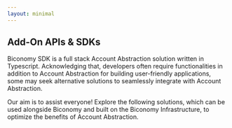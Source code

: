 ```yaml
---
layout: minimal
---
```


## Add-On APIs & SDKs
Biconomy SDK is a full stack Account Abstraction solution written in Typescript. Acknowledging that, developers often require functionalities in addition to Account Abstraction for building user-friendly applications, some may seek alternative solutions to seamlessly integrate with Account Abstraction.

Our aim is to assist everyone! Explore the following solutions, which can be used alongside Biconomy and built on the Biconomy Infrastructure, to optimize the benefits of Account Abstraction.

